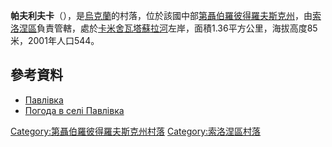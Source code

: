 {{coord|48|3|39|N|34|33|17|E|scale:30000_region:UA|display=title}}

'''帕夫利夫卡'''（{{lang-uk|Павлівка}}），是[[烏克蘭|烏克蘭]]的村落，位於該國中部[[第聶伯羅彼得羅夫斯克州|第聶伯羅彼得羅夫斯克州]]，由[[索洛涅區|索洛涅區]]負責管轄，處於[[卡米舍瓦塔蘇拉河|卡米舍瓦塔蘇拉河]]左岸，面積1.36平方公里，海拔高度85米，2001年人口544。

==參考資料==
* [http://gska2.rada.gov.ua/pls/z7502/A005?rdat1=06.12.2007&rf7571=6480 Павлівка]{{dead link|date=2018年2月 |bot=InternetArchiveBot |fix-attempted=yes }}
* [http://weather.in.ua/ua/dnepropetrovskaja/19428 Погода в селі Павлівка] {{Wayback|url=http://weather.in.ua/ua/dnepropetrovskaja/19428 |date=20160607140804 }}

{{DEFAULTSORT:Павлівка}}
[[Category:第聶伯羅彼得羅夫斯克州村落|Category:第聶伯羅彼得羅夫斯克州村落]]
[[Category:索洛涅區村落|Category:索洛涅區村落]]


{{Dnipropetrovsk-geo-stub}}